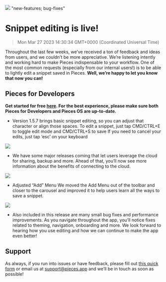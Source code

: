 ![](https://uploads-ssl.webflow.com/6143afec68f555387049efb3/630d73d8140f09aa407fb708_ezgif_com-gif-maker26_978d2990eb4bc83967bd9dcb6f144c08_2000.png)
"new-features; bug-fixes"
# Snippet editing is live!
> Mon Mar 27 2023 14:30:34 GMT+0000 (Coordinated Universal Time)

Throughout the last few weeks, we’ve received a ton of feedback and ideas from users, and we couldn’t be more appreciative. We’re listening intently and working hard to make Pieces indispensable to your workflow.
One of the most common requests (especially from our internal users!) is to be able to lightly edit a snippet saved in Pieces. <strong>Well, we’re happy to let you know that now you can!</strong>

## Pieces for Developers
**Get started for free <a href="http://code.pieces.app/install" target="_blank" rel="noopener noreferrer">here</a>. For the best experience, please make sure both Pieces for Developers and Pieces OS are up-to-date.**

- Version 1.5.7 brings basic snippet editing, so you can adjust that character or align those spaces. To edit a snippet, just tap CMD/CTRL+E to toggle edit mode and CMD/CTRL+S to save If you need to cancel your edits, just tap ‘esc’ on your keyboard

![](https://uploads-ssl.webflow.com/6143afec68f555387049efb3/630d73d9140f0939327fb86a_ezgif_com-gif-maker23_e50c13ceea4f40bb97217ac569ed0cab_800.png)

- We have some major releases coming that let users leverage the cloud for sharing, backup and more. Ahead of that, you’ll now see more information about the benefits of connecting to the cloud.

![](https://uploads-ssl.webflow.com/6143afec68f555387049efb3/630d73d9140f097e897fb87a_ezgif_com-gif-maker24_26b3dcd5881241c4baa35c297478bd25_800.png)

- Adjusted “Add” Menu We moved the Add Menu out of the toolbar and closer to the carousel and improved it to help users learn all the ways to save a snippet.

![](https://uploads-ssl.webflow.com/6143afec68f555387049efb3/630d73d9140f09d2b87fb89b_ezgif_com-gif-maker25_bce38ead710b982758382ef307b9719b_800.png)

- Also included in this release are many small bug fixes and performance improvements. As you navigate throughout the app, you’ll notice fixes related to theming, navigation, onboarding and more.
We look forward to hearing how you use editing and how we can continue to make the app even better!

## Support
As always, if you run into issues or have feedback, please fill out <a href="https://getpieces.typeform.com/to/mCjBSIjF" target="_blank" rel="noopener noreferrer">this quick form</a> or email us at <a href="mailto:support@pieces.app" target="_blank" rel="noopener noreferrer">support@pieces.app</a> and we’ll be in touch as soon as possible!